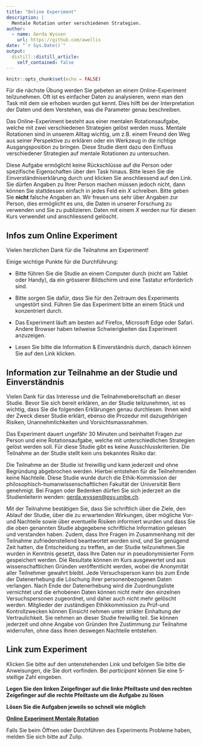 ```yaml
---
title: "Online Experiment"
description: |
  Mentale Rotation unter verschiedenen Strategien.
author:
  - name: Gerda Wyssen
    url: https://github.com/awellis
date: "`r Sys.Date()`"
output:
  distill::distill_article:
    self_contained: false
---
```





```r
knitr::opts_chunk$set(echo = FALSE)
```

Für die nächste Übung werden Sie gebeten an einem Online-Experiment teilzunehmen. Oft ist es einfacher Daten zu analysieren, wenn man den Task mit dem sie erhoben wurden gut kennt. Dies hilft bei der Interpretation der Daten und dem Verstehen, was die Parameter genau beschreiben.

Das Online-Experiment besteht aus einer mentalen Rotationsaufgabe, welche mit zwei verschiedenen Strategien gelöst werden muss. Mentale Rotationen sind in unserem Alltag wichtig, um z.B. einem Freund den Weg aus seiner Perspektive zu erklären oder ein Werkzeug in die richtige Ausgangsposition zu bringen. Diese Studie dient dazu den Einfluss verschiedener Strategien auf mentale Rotationen zu untersuchen. 

:::note
Diese Aufgabe ermöglicht keine Rückschlüsse auf die Person oder spezifische Eigenschaften über den Task hinaus. Bitte lesen Sie die Einverständniserklärung durch und klicken Sie anschliessend auf den Link. Sie dürfen Angaben zu Ihrer Person machen müssen jedoch nicht, dann können Sie stattdessen einfach in jedes Feld ein *X* schreiben. Bitte geben Sie **nicht** falsche Angaben an. Wir freuen uns sehr über Angaben zur Person, dies ermöglicht es uns, die Daten in unserer Forschung zu verwenden und Sie zu publizieren. Daten mit einem *X* werden nur für diesen Kurs verwendet und anschliessend gelöscht.
:::

## Infos zum Online Experiment

Vielen herzlichen Dank für die Teilnahme am Experiment!

Einige wichtige Punkte für die Durchführung:

- Bitte führen Sie die Studie an einem Computer durch (nicht am Tablet oder Handy), da ein grösserer Bildschirm und eine Tastatur erforderlich sind.

- Bitte sorgen Sie dafür, dass Sie für den Zeitraum des Experiments ungestört sind. Führen Sie das Experiment bitte an einem Stück und konzentriert durch.

- Das Experiment läuft am besten auf Firefox, Microsoft Edge oder Safari. Andere Browser haben teilweise Schwierigkeiten das Experiment anzuzeigen.

- Lesen Sie bitte die Information & Einverständnis durch, danach können Sie auf den Link klicken.


## Information zur Teilnahme an der Studie und Einverständnis

Vielen Dank für das Interesse und die Teilnahmebereitschaft an dieser Studie. Bevor Sie sich bereit erklären, an der Studie teilzunehmen, ist es wichtig, dass Sie die folgenden Erklärungen genau durchlesen. Ihnen wird der Zweck dieser Studie erklärt, ebenso die Prozedur mit dazugehörigen Risiken, Unannehmlichkeiten und Vorsichtsmassnahmen.  

Das Experiment dauert ungefähr 30 Minuten und beinhaltet Fragen zur Person und eine Rotationsaufgabe, welche mit unterschiedlichen Strategien gelöst werden soll. Für diese Studie gibt es keine Ausschlusskriterien. Die Teilnahme an der Studie stellt kein uns bekanntes Risiko dar.

Die Teilnahme an der Studie ist freiwillig und kann jederzeit und ohne Begründung abgebrochen werden. Hierbei entstehen für die Teilnehmenden keine Nachteile. Diese Studie wurde durch die Ethik-Kommission der philosophisch-humanwissenschaftlichen Fakultät der Universität Bern genehmigt. Bei Fragen oder Bedenken dürfen Sie sich jederzeit an die Studienleiterin wenden: [gerda.wyssen@psy.unibe.ch](mailto:gerda.wyssen@psy.unibe.ch). 

Mit der Teilnahme bestätigen Sie, dass Sie schriftlich über die Ziele, den Ablauf der Studie, über die zu erwartenden Wirkungen, über mögliche Vor-und Nachteile sowie über eventuelle Risiken informiert wurden und dass Sie die oben genannten Studie abgegebene schriftliche Information gelesen und verstanden haben. Zudem, dass Ihre Fragen im Zusammenhang mit der Teilnahme zufriedenstellend beantwortet worden sind, und Sie genügend Zeit hatten, die Entscheidung zu treffen, an der Studie teilzunehmen.Sie wurden in Kenntnis gesetzt, dass Ihre Daten nur in pseudonymisierter Form gespeichert werden. Die Resultate können im Kurs ausgewertet und aus wissenschaftlichen Gründen veröffentlicht werden, wobei die Anonymität aller Teilnehmer gewahrt bleibt. Jede Versuchsperson kann bis zum Ende der Datenerhebung die Löschung ihrer personenbezogenen Daten verlangen. Nach Ende der Datenerhebung wird die Zuordnungsliste vernichtet und die erhobenen Daten können nicht mehr den einzelnen Versuchspersonen zugeordnet, und daher auch nicht mehr gelöscht werden. Mitglieder der zuständigen Ethikkommission zu Prüf-und Kontrollzwecken können Einsicht nehmen unter strikter Einhaltung der Vertraulichkeit. Sie nehmen an dieser Studie freiwillig teil. Sie können jederzeit und ohne Angabe von Gründen Ihre Zustimmung zur Teilnahme widerrufen, ohne dass Ihnen deswegen Nachteile entstehen. 


## Link zum Experiment

Klicken Sie bitte auf den untenstehenden Link und befolgen Sie bitte die Anweisungen, die Sie dort vorfinden. Bei *participant* können Sie eine 5-stellige Zahl eingeben.

**Legen Sie den linken Zeigefinger auf die linke Pfeiltaste und den rechten Zeigefinger auf die rechte Pfeiltaste um die Aufgabe zu lösen**

**Lösen Sie die Aufgaben jeweils so schnell wie möglich**

[**Online Experiment Mentale Rotation**](https://run.pavlovia.org/Wyssen/navigation2)


:::note
Falls Sie beim Öffnen oder Durchführen des Experiments Probleme haben, melden Sie sich bitte auf Zulip.
:::
